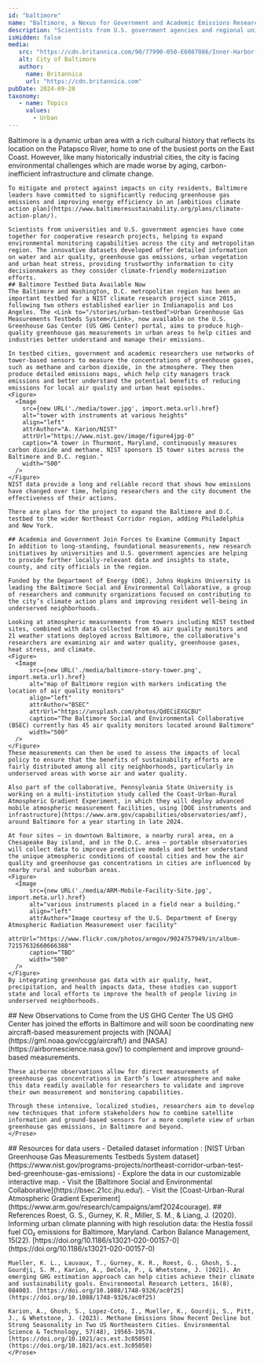 ```yaml
---
id: "baltimore"
name: "Baltimore, a Nexus for Government and Academic Emissions Research"
description: "Scientists from U.S. government agencies and regional universities have come together for cooperative research projects, helping to expand environmental monitoring capabilities and improve resident wellbeing across the Baltimore metropolitan region in line with the city’s ambitious climate action plans."
isHidden: false
media:
   src: "https://cdn.britannica.com/90/77990-050-E6087086/Inner-Harbor-skyline-Baltimore-Maryland.jpg"
   alt: City of Baltimore
   author:
     name: Britannica
     url: "https://cdn.britannica.com"
pubDate: 2024-09-20
taxonomy:
   - name: Topics
     values:
       - Urban
---
```


<Block type="wide">
  <Prose>
    Baltimore is a dynamic urban area with a rich cultural history that reflects its location on the Patapsco River, home to one of the busiest ports on the East Coast. However, like many historically industrial cities, the city is facing environmental challenges which are made worse by aging, carbon-inefficient infrastructure and climate change.

    To mitigate and protect against impacts on city residents, Baltimore leaders have committed to significantly reducing greenhouse gas emissions and improving energy efficiency in an [ambitious climate action plan](https://www.baltimoresustainability.org/plans/climate-action-plan/).

    Scientists from universities and U.S. government agencies have come together for cooperative research projects, helping to expand environmental monitoring capabilities across the city and metropolitan region. The innovative datasets developed offer detailed information on water and air quality, greenhouse gas emissions, urban vegetation and urban heat stress, providing trustworthy information to city decisionmakers as they consider climate-friendly modernization efforts.
    ## Baltimore Testbed Data Available Now
    The Baltimore and Washington, D.C. metropolitan region has been an important testbed for a NIST climate research project since 2015, following two others established earlier in Indianapolis and Los Angeles. The <Link to="/stories/urban-testbed">Urban Greenhouse Gas Measurements Testbeds System</Link>, now available on the U.S. Greenhouse Gas Center (US GHG Center) portal, aims to produce high-quality greenhouse gas measurements in urban areas to help cities and industries better understand and manage their emissions.

    In testbed cities, government and academic researchers use networks of tower-based sensors to measure the concentrations of greenhouse gases, such as methane and carbon dioxide, in the atmosphere. They then produce detailed emissions maps, which help city managers track emissions and better understand the potential benefits of reducing emissions for local air quality and urban heat episodes.
    <Figure>
      <Image 
        src={new URL('./media/tower.jpg', import.meta.url).href}
        alt="tower with instruments at various heights" 
        align="left"
        attrAuthor="A. Karion/NIST"
        attrUrl="https://www.nist.gov/image/figure4jpg-0"
        caption="A tower in Thurmont, Maryland, continuously measures carbon dioxide and methane. NIST sponsors 15 tower sites across the Baltimore and D.C. region." 
        width="500"
      />
    </Figure>
    NIST data provide a long and reliable record that shows how emissions have changed over time, helping researchers and the city document the effectiveness of their actions.

    There are plans for the project to expand the Baltimore and D.C. testbed to the wider Northeast Corridor region, adding Philadelphia and New York.

    ## Academia and Government Join Forces to Examine Community Impact
    In addition to long-standing, foundational measurements, new research initiatives by universities and U.S. government agencies are helping to provide further locally-relevant data and insights to state, county, and city officials in the region.

    Funded by the Department of Energy (DOE), Johns Hopkins University is leading the Baltimore Social and Environmental Collaborative, a group of researchers and community organizations focused on contributing to the city’s climate action plans and improving resident well-being in underserved neighborhoods.

    Looking at atmospheric measurements from towers including NIST testbed sites, combined with data collected from 45 air quality monitors and 21 weather stations deployed across Baltimore, the collaborative’s researchers are examining air and water quality, greenhouse gases, heat stress, and climate.
    <Figure>
      <Image 
          src={new URL('./media/baltimore-story-tower.png', import.meta.url).href}
          alt="map of Baltimore region with markers indicating the location of air quality monitors" 
          align="left"
          attrAuthor="BSEC"
          attrUrl="https://unsplash.com/photos/QdECiEXGCBU"
          caption="The Baltimore Social and Environmental Collaborative (BSEC) currently has 45 air quality monitors located around Baltimore" 
          width="500"
      />
    </Figure>
    These measurements can then be used to assess the impacts of local policy to ensure that the benefits of sustainability efforts are fairly distributed among all city neighborhoods, particularly in underserved areas with worse air and water quality.

    Also part of the collaborative, Pennsylvania State University is working on a multi-institution study called the Coast-Urban-Rural Atmospheric Gradient Experiment, in which they will deploy advanced mobile atmospheric measurement facilities, using [DOE instruments and infrastructure](https://www.arm.gov/capabilities/observatories/amf), around Baltimore for a year starting in late 2024.

    At four sites – in downtown Baltimore, a nearby rural area, on a Chesapeake Bay island, and in the D.C. area – portable observatories will collect data to improve predictive models and better understand the unique atmospheric conditions of coastal cities and how the air quality and greenhouse gas concentrations in cities are influenced by nearby rural and suburban areas.
    <Figure>
      <Image 
          src={new URL('./media/ARM-Mobile-Facility-Site.jpg', import.meta.url).href}
          alt="various instruments placed in a field near a building." 
          align="left"
          attrAuthor="Image courtesy of the U.S. Department of Energy Atmospheric Radiation Measurement user facility"
          attrUrl="https://www.flickr.com/photos/armgov/9024757949/in/album-72157632660666388"
          caption="TBD" 
          width="500"
      />
    </Figure>
    By integrating greenhouse gas data with air quality, heat, precipitation, and health impacts data, these studies can support state and local efforts to improve the health of people living in underserved neighborhoods.
  </Prose>
</Block>

<Block>
    <Prose>
    ## New Observations to Come from the US GHG Center
    The US GHG Center has joined the efforts in Baltimore and will soon be coordinating new aircraft-based measurement projects with [NOAA](https://gml.noaa.gov/ccgg/aircraft/) and [NASA](https://airbornescience.nasa.gov/) to complement and improve ground-based measurements. 

    These airborne observations allow for direct measurements of greenhouse gas concentrations in Earth’s lower atmosphere and make this data readily available for researchers to validate and improve their own measurement and monitoring capabilities.

    Through these intensive, localized studies, researchers aim to develop new techniques that inform stakeholders how to combine satellite information and ground-based sensors for a more complete view of urban greenhouse gas emissions, in Baltimore and beyond.
    </Prose>
</Block>

<Block>
    <Prose>
    ## Resources for data users
    - Detailed dataset information : [NIST Urban Greenhouse Gas Measurements Testbeds System dataset](https://www.nist.gov/programs-projects/northeast-corridor-urban-test-bed-greenhouse-gas-emissions)
    - Explore the data in our customizable <Link to="/data-catalog/nec-testbed-ghg-concentrations">interactive map</Link>.
    - Visit the [Baltimore Social and Environmental Collaborative](https://bsec.21cc.jhu.edu/).
    - Visit the [Coast-Urban-Rural Atmospheric Gradient Experiment](https://www.arm.gov/research/campaigns/amf2024courage).
    </Prose>
</Block>

<Block>
    <Prose>
    ## References
    Roest, G. S., Gurney, K. R., Miller, S. M., & Liang, J. (2020). Informing urban climate planning with high resolution data: the Hestia fossil fuel CO₂ emissions for Baltimore, Maryland. Carbon Balance Management, 15(22). [https://doi.org/10.1186/s13021-020-00157-0](https://doi.org/10.1186/s13021-020-00157-0)

    Mueller, K. L., Lauvaux, T., Gurney, K. R., Roest, G., Ghosh, S., Gourdji, S. M., Karion, A., DeCola, P., & Whetstone, J. (2021). An emerging GHG estimation approach can help cities achieve their climate and sustainability goals. Environmental Research Letters, 16(8), 084003. [https://doi.org/10.1088/1748-9326/ac0f25](https://doi.org/10.1088/1748-9326/ac0f25)

    Karion, A., Ghosh, S., Lopez-Coto, I., Mueller, K., Gourdji, S., Pitt, J., & Whetstone, J. (2023). Methane Emissions Show Recent Decline but Strong Seasonality in Two US Northeastern Cities. Environmental Science & Technology, 57(48), 19565-19574. [https://doi.org/10.1021/acs.est.3c05050](https://doi.org/10.1021/acs.est.3c05050)
    </Prose>
</Block>